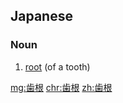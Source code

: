 ==Japanese==
{{ja-kanjitab|し|こん|yomi=on}}

===Noun===
{{ja-noun|しこん}}
# {{lb|ja|dentistry|sort=しこん}} [[root]] (of a tooth)

[[mg:歯根]]
[[chr:歯根]]
[[zh:歯根]]